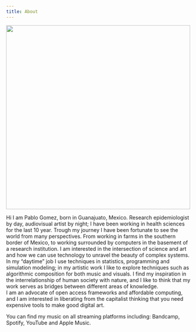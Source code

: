 ```yaml
---
title: About
---
```

 
<img src="img/Pablo.jpg" width="500" float=center/>  

Hi I am Pablo Gomez, born in Guanajuato, Mexico. Research epidemiologist by day, audiovisual artist by night; I have been working in health sciences for the last 10 year. Trough my journey I have been fortunate to see the world from many perspectives. From working in farms in the southern border of Mexico, to working surrounded by computers in the basement of a research institution. I am interested in the intersection of science and art and how we can use technology to unravel the beauty of complex systems.  
In my "daytime" job I use techniques in statistics, programming and simulation modeling; in my artistic work I like to explore techniques such as algorithmic composition for both music and visuals. I find my inspiration in the interrelationship of human society with nature, and I like to think that my work serves as bridges between different areas of knowledge.  
I am an advocate of open access frameworks and affordable computing, and I am interested in liberating from the capitalist thinking that you need expensive tools to make good digital art.

You can find my music on all streaming platforms including: Bandcamp, Spotify, YouTube and Apple Music.
